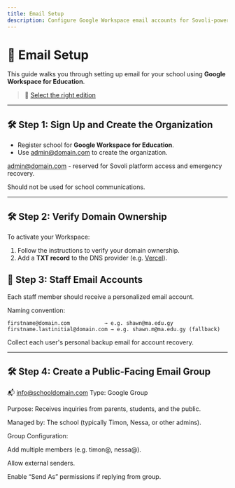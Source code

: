 ---
title: Email Setup
description: Configure Google Workspace email accounts for Sovoli-powered school.
---

# 📧 Email Setup

This guide walks you through setting up email for your school using **Google Workspace for Education**.

> 🔗 [Select the right edition](https://edu.google.com/intl/en_ALL/workspace-for-education/editions/compare-editions/)

---

## 🛠️ Step 1: Sign Up and Create the Organization

- Register school for **Google Workspace for Education**.
- Use admin@domain.com to create the organization.

admin@domain.com - reserved for Sovoli platform access and emergency recovery.

Should not be used for school communications.

---

## 🛠️ Step 2: Verify Domain Ownership

To activate your Workspace:

1. Follow the instructions to verify your domain ownership.
2. Add a **TXT record** to the DNS provider (e.g. [Vercel](https://vercel.com)).


## 👥 Step 3: Staff Email Accounts

Each staff member should receive a personalized email account.

Naming convention:

```
firstname@domain.com           → e.g. shawn@ma.edu.gy
firstname.lastinitial@domain.com → e.g. shawn.m@ma.edu.gy (fallback)
```

Collect each user's personal backup email for account recovery.

---

## 🛠️ Step 4: Create a Public-Facing Email Group

📬 info@schooldomain.com
Type: Google Group

Purpose: Receives inquiries from parents, students, and the public.

Managed by: The school (typically Timon, Nessa, or other admins).

Group Configuration:

Add multiple members (e.g. timon@, nessa@).

Allow external senders.

Enable “Send As” permissions if replying from group.


